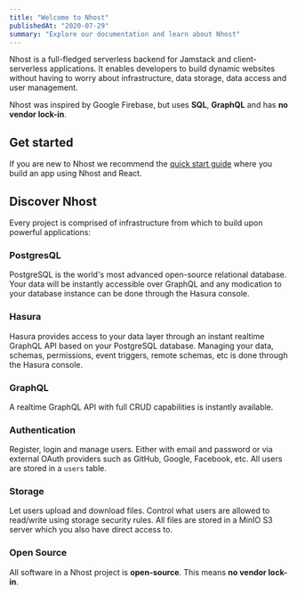 ```yaml
---
title: "Welcome to Nhost"
publishedAt: "2020-07-29"
summary: "Explore our documentation and learn about Nhost"
---
```


Nhost is a full-fledged serverless backend for Jamstack and client-serverless applications. It enables developers to build dynamic websites without having to worry about infrastructure, data storage, data access and user management.

Nhost was inspired by Google Firebase, but uses **SQL**, **GraphQL** and has **no vendor lock-in**.

## Get started

If you are new to Nhost we recommend the [quick start guide](/quick-start/setup) where you build an app using Nhost and React.

## Discover Nhost

Every project is comprised of infrastructure from which to build upon powerful applications:

### PostgresQL

PostgreSQL is the world's most advanced open-source relational database. Your data will be instantly accessible over GraphQL and any modication to your database instance can be done through the Hasura console.


### Hasura

Hasura provides access to your data layer through an instant realtime GraphQL API based on your PostgreSQL database. Managing your data, schemas, permissions, event triggers, remote schemas, etc is done through the Hasura console.

### GraphQL

A realtime GraphQL API with full CRUD capabilities is instantly available.

### Authentication

Register, login and manage users. Either with email and password or via external OAuth providers such as GitHub, Google, Facebook, etc. All users are stored in a `users` table.

### Storage

Let users upload and download files. Control what users are allowed to read/write using storage security rules. All files are stored in a MinIO S3 server which you also have direct access to.

### Open Source

All software in a Nhost project is **open-source**. This means **no vendor lock-in**.
